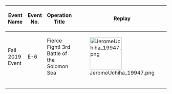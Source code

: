 {| border="1" cellspacing="1" cellpadding="1" style="height:150px;width:650px;" class="article-table"
|-
! scope="col"|Event Name
! scope="col"|Event No.
! scope="col"|Operation Title
! scope="col"|Replay
! scope="col"|Notes
|-
|Fall 2019 Event
|E-6
|Fierce Fight! 3rd Battle of the Solomon Sea
|[[File:JeromeUchiha_19947.png|thumb|left|100px]]
|S-Rank Node V
|-
|
|
|
|
|
|-
|
|
|
|
|
|-
|
|
|
|
|
|}